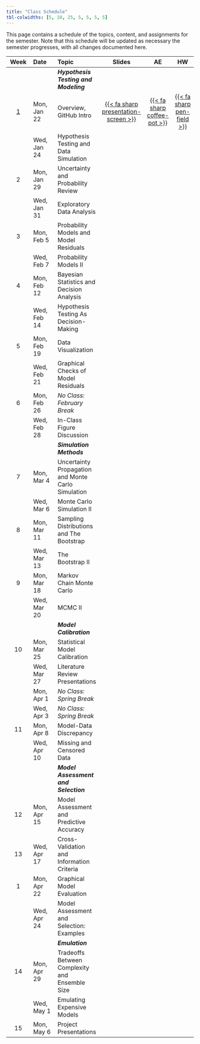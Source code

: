 ```yaml
---
title: "Class Schedule"
tbl-colwidths: [5, 10, 25, 5, 5, 5, 5]
---
```


This page contains a schedule of the topics, content, and assignments for the semester.
Note that this schedule will be updated as necessary the semester progresses, with all changes documented here.

| Week | Date        | Topic | Slides | AE | HW | 
:-----:|:---------|:------|:------:|:--:|:---:|
| | | ***Hypothesis Testing and Modeling*** | | | |
|  [1](weeks/week01.qmd)   | Mon, Jan 22 | Overview, GitHub Intro | [{{< fa sharp presentation-screen >}}](slides/lec01-class-intro.html){target="_blank"}  | [{{< fa sharp coffee-pot >}}](aes/ae01/ae01.html) | [{{< fa sharp pen-field >}}](assignments/hw01/hw01.html) | 
|  | Wed, Jan 24 | Hypothesis Testing and Data Simulation | | | |
| 2 | Mon, Jan 29 | Uncertainty and Probability Review | | | |
|  | Wed, Jan 31 | Exploratory Data Analysis | | | | 
| 3 | Mon, Feb 5 | Probability Models and Model Residuals | | | | 
|  | Wed, Feb 7 | Probability Models II | | | | |
| 4 | Mon, Feb 12 | Bayesian Statistics and Decision Analysis | | | |
|  | Wed, Feb 14 | Hypothesis Testing As Decision-Making | | | | 
| 5 | Mon, Feb 19 | Data Visualization | | | | 
|  | Wed, Feb 21 | Graphical Checks of Model Residuals | | |  |
| 6  | Mon, Feb 26 | *No Class: February Break* | | | | 
|  | Wed, Feb 28 | In-Class Figure Discussion | | | | 
| | | ***Simulation Methods*** | | | |
| 7 | Mon, Mar 4 | Uncertainty Propagation and Monte Carlo Simulation | | | | 
|  | Wed, Mar 6 | Monte Carlo Simulation II | | | | 
| 8 | Mon, Mar 11 | Sampling Distributions and The Bootstrap | | | | 
|  | Wed, Mar 13 | The Bootstrap II | | | | 
| 9 | Mon, Mar 18 | Markov Chain Monte Carlo | | | | 
|  | Wed, Mar 20 | MCMC II | | | | 
| | | ***Model Calibration*** | | | |
| 10 | Mon, Mar 25 | Statistical Model Calibration | | | | 
|  | Wed, Mar 27 | Literature Review Presentations | | | |
|   | Mon, Apr 1 | *No Class: Spring Break* | | | |
|   | Wed, Apr 3 | *No Class: Spring Break* | | |  |
| 11 | Mon, Apr 8 | Model-Data Discrepancy | | |  |
|  | Wed, Apr 10 | Missing and Censored Data | | | |
| | | ***Model Assessment and Selection*** | | | |
| 12 | Mon, Apr 15 | Model Assessment and Predictive Accuracy | | | | 
| 13 | Wed, Apr 17 | Cross-Validation and Information Criteria | | | | 
| 1 | Mon, Apr 22 | Graphical Model Evaluation | | |  |
|  | Wed, Apr 24 | Model Assessment and Selection: Examples  | | | | 
| | | ***Emulation*** | | | |
| 14 | Mon, Apr 29 | Tradeoffs Between Complexity and Ensemble Size | | | | 
|  | Wed, May 1 | Emulating Expensive Models | | | | 
| 15 | Mon, May 6 | Project Presentations | | | | 
